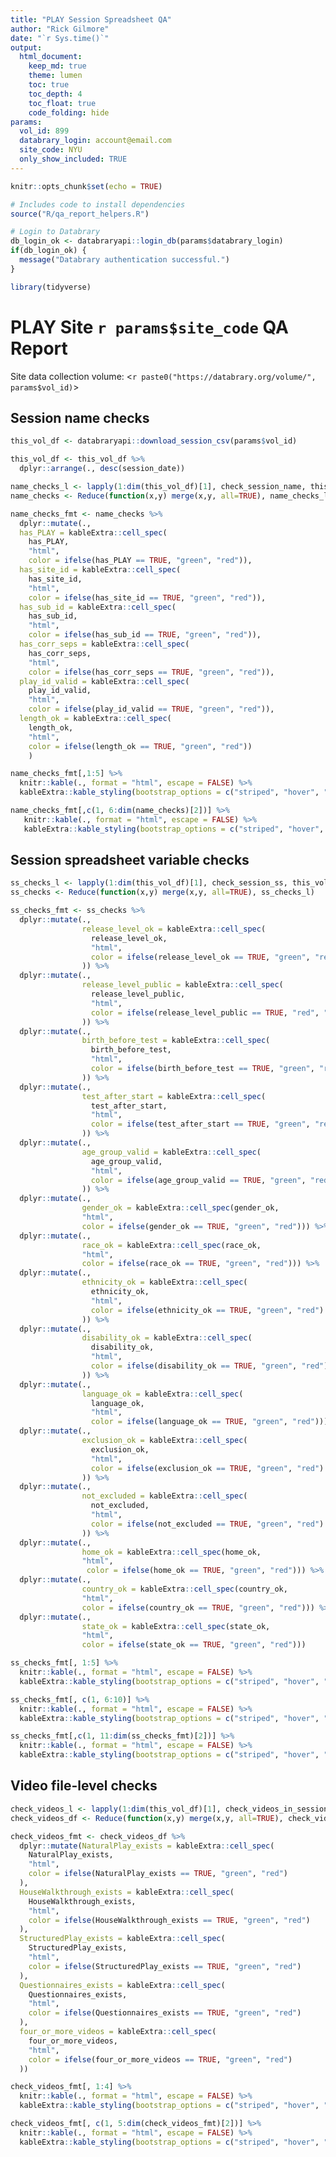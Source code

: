 ```yaml
---
title: "PLAY Session Spreadsheet QA"
author: "Rick Gilmore"
date: "`r Sys.time()`"
output: 
  html_document:
    keep_md: true
    theme: lumen
    toc: true
    toc_depth: 4
    toc_float: true
    code_folding: hide
params:
  vol_id: 899
  databrary_login: account@email.com
  site_code: NYU
  only_show_included: TRUE
---
```


```r
knitr::opts_chunk$set(echo = TRUE)

# Includes code to install dependencies
source("R/qa_report_helpers.R")

# Login to Databrary
db_login_ok <- databraryapi::login_db(params$databrary_login)
if(db_login_ok) {
  message("Databrary authentication successful.")
}

library(tidyverse)
```

# PLAY Site `r params$site_code` QA Report

Site data collection volume: <`r paste0("https://databrary.org/volume/", params$vol_id)`>

## Session name checks

```r
this_vol_df <- databraryapi::download_session_csv(params$vol_id)

this_vol_df <- this_vol_df %>%
  dplyr::arrange(., desc(session_date))

name_checks_l <- lapply(1:dim(this_vol_df)[1], check_session_name, this_vol_df, params$site_code)
name_checks <- Reduce(function(x,y) merge(x,y, all=TRUE), name_checks_l)
```

```r
name_checks_fmt <- name_checks %>%
  dplyr::mutate(., 
  has_PLAY = kableExtra::cell_spec(
    has_PLAY,
    "html",
    color = ifelse(has_PLAY == TRUE, "green", "red")),
  has_site_id = kableExtra::cell_spec(
    has_site_id,
    "html",
    color = ifelse(has_site_id == TRUE, "green", "red")),
  has_sub_id = kableExtra::cell_spec(
    has_sub_id,
    "html",
    color = ifelse(has_sub_id == TRUE, "green", "red")),
  has_corr_seps = kableExtra::cell_spec(
    has_corr_seps,
    "html",
    color = ifelse(has_corr_seps == TRUE, "green", "red")),
  play_id_valid = kableExtra::cell_spec(
    play_id_valid,
    "html",
    color = ifelse(play_id_valid == TRUE, "green", "red")),
  length_ok = kableExtra::cell_spec(
    length_ok,
    "html",
    color = ifelse(length_ok == TRUE, "green", "red"))
    )
```

```r
name_checks_fmt[,1:5] %>%
  knitr::kable(., format = "html", escape = FALSE) %>%
  kableExtra::kable_styling(bootstrap_options = c("striped", "hover", "condensed"))
```

```r
name_checks_fmt[,c(1, 6:dim(name_checks)[2])] %>%
   knitr::kable(., format = "html", escape = FALSE) %>%
   kableExtra::kable_styling(bootstrap_options = c("striped", "hover", "condensed"))
```

## Session spreadsheet variable checks

```r
ss_checks_l <- lapply(1:dim(this_vol_df)[1], check_session_ss, this_vol_df, params$site_code)
ss_checks <- Reduce(function(x,y) merge(x,y, all=TRUE), ss_checks_l)
```

```r
ss_checks_fmt <- ss_checks %>%
  dplyr::mutate(.,
                release_level_ok = kableExtra::cell_spec(
                  release_level_ok,
                  "html",
                  color = ifelse(release_level_ok == TRUE, "green", "red")
                )) %>%
  dplyr::mutate(.,
                release_level_public = kableExtra::cell_spec(
                  release_level_public,
                  "html",
                  color = ifelse(release_level_public == TRUE, "red", "green")
                )) %>%
  dplyr::mutate(.,
                birth_before_test = kableExtra::cell_spec(
                  birth_before_test,
                  "html",
                  color = ifelse(birth_before_test == TRUE, "green", "red")
                )) %>%
  dplyr::mutate(.,
                test_after_start = kableExtra::cell_spec(
                  test_after_start,
                  "html",
                  color = ifelse(test_after_start == TRUE, "green", "red")
                )) %>%
  dplyr::mutate(.,
                age_group_valid = kableExtra::cell_spec(
                  age_group_valid,
                  "html",
                  color = ifelse(age_group_valid == TRUE, "green", "red")
                )) %>%
  dplyr::mutate(.,
                gender_ok = kableExtra::cell_spec(gender_ok,
                "html",
                color = ifelse(gender_ok == TRUE, "green", "red"))) %>%
  dplyr::mutate(., 
                race_ok = kableExtra::cell_spec(race_ok,
                "html",
                color = ifelse(race_ok == TRUE, "green", "red"))) %>%
  dplyr::mutate(.,
                ethnicity_ok = kableExtra::cell_spec(
                  ethnicity_ok,
                  "html",
                  color = ifelse(ethnicity_ok == TRUE, "green", "red")
                )) %>%
  dplyr::mutate(.,
                disability_ok = kableExtra::cell_spec(
                  disability_ok,
                  "html",
                  color = ifelse(disability_ok == TRUE, "green", "red")
                )) %>%
  dplyr::mutate(.,
                language_ok = kableExtra::cell_spec(
                  language_ok,
                  "html",
                  color = ifelse(language_ok == TRUE, "green", "red"))) %>%
  dplyr::mutate(.,
                exclusion_ok = kableExtra::cell_spec(
                  exclusion_ok,
                  "html",
                  color = ifelse(exclusion_ok == TRUE, "green", "red")
                )) %>%
  dplyr::mutate(.,
                not_excluded = kableExtra::cell_spec(
                  not_excluded,
                  "html",
                  color = ifelse(not_excluded == TRUE, "green", "red")
                )) %>%
  dplyr::mutate(., 
                home_ok = kableExtra::cell_spec(home_ok,
                "html",
                 color = ifelse(home_ok == TRUE, "green", "red"))) %>%
  dplyr::mutate(., 
                country_ok = kableExtra::cell_spec(country_ok,
                "html",
                color = ifelse(country_ok == TRUE, "green", "red"))) %>%
  dplyr::mutate(., 
                state_ok = kableExtra::cell_spec(state_ok,
                "html",
                color = ifelse(state_ok == TRUE, "green", "red")))
```

```r
ss_checks_fmt[, 1:5] %>%
  knitr::kable(., format = "html", escape = FALSE) %>%
  kableExtra::kable_styling(bootstrap_options = c("striped", "hover", "condensed"))
```

```r
ss_checks_fmt[, c(1, 6:10)] %>%
  knitr::kable(., format = "html", escape = FALSE) %>%
  kableExtra::kable_styling(bootstrap_options = c("striped", "hover", "condensed"))
```

```r
ss_checks_fmt[,c(1, 11:dim(ss_checks_fmt)[2])] %>%
  knitr::kable(., format = "html", escape = FALSE) %>%
  kableExtra::kable_styling(bootstrap_options = c("striped", "hover", "condensed"))
```

## Video file-level checks

```r
check_videos_l <- lapply(1:dim(this_vol_df)[1], check_videos_in_session, this_vol_df, params$vol_id)
check_videos_df <- Reduce(function(x,y) merge(x,y, all=TRUE), check_videos_l)
```

```r
check_videos_fmt <- check_videos_df %>%
  dplyr::mutate(NaturalPlay_exists = kableExtra::cell_spec(
    NaturalPlay_exists,
    "html",
    color = ifelse(NaturalPlay_exists == TRUE, "green", "red")
  ),
  HouseWalkthrough_exists = kableExtra::cell_spec(
    HouseWalkthrough_exists,
    "html",
    color = ifelse(HouseWalkthrough_exists == TRUE, "green", "red")
  ),
  StructuredPlay_exists = kableExtra::cell_spec(
    StructuredPlay_exists,
    "html",
    color = ifelse(StructuredPlay_exists == TRUE, "green", "red")
  ),
  Questionnaires_exists = kableExtra::cell_spec(
    Questionnaires_exists,
    "html",
    color = ifelse(Questionnaires_exists == TRUE, "green", "red")
  ),
  four_or_more_videos = kableExtra::cell_spec(
    four_or_more_videos,
    "html",
    color = ifelse(four_or_more_videos == TRUE, "green", "red")
  ))
```

```r
check_videos_fmt[, 1:4] %>%
  knitr::kable(., format = "html", escape = FALSE) %>%
  kableExtra::kable_styling(bootstrap_options = c("striped", "hover", "condensed"))
```

```r
check_videos_fmt[, c(1, 5:dim(check_videos_fmt)[2])] %>%
  knitr::kable(., format = "html", escape = FALSE) %>%
  kableExtra::kable_styling(bootstrap_options = c("striped", "hover", "condensed"))
```
